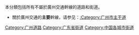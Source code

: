 
本分類包括所有不屬於廣州交通幹線的道路和街道。
*關於廣州交通的'''主要'''幹線，请参见：[[:Category:广州市主干道|:Category:广州市主干道]]
{{commonscat|Roads in Guangzhou}}

[[Category:广州道路|Category:广州道路]]
[[Category:广东省街道|Category:广东省街道]]
[[Category:中国各城市街道|Category:中国各城市街道]]